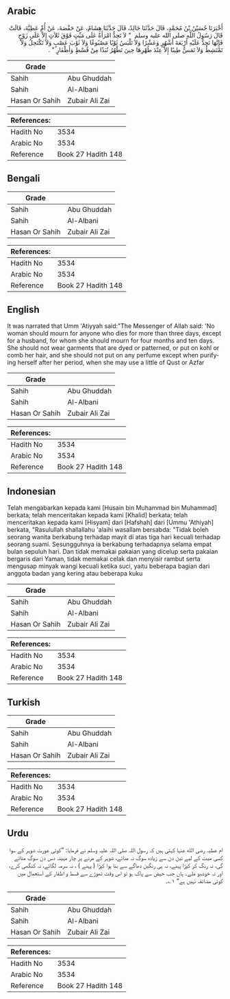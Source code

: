## Arabic


<div dir="rtl" lang="ar" style={{fontSize:'larger',backgroundColor:'#f8f9fa',padding:20}}>
أَخْبَرَنَا حُسَيْنُ بْنُ مُحَمَّدٍ، قَالَ حَدَّثَنَا خَالِدٌ، قَالَ حَدَّثَنَا هِشَامٌ، عَنْ حَفْصَةَ، عَنْ أُمِّ عَطِيَّةَ، قَالَتْ قَالَ رَسُولُ اللَّهِ صلى الله عليه وسلم ‏ "‏ لاَ تَحِدُّ امْرَأَةٌ عَلَى مَيِّتٍ فَوْقَ ثَلاَثٍ إِلاَّ عَلَى زَوْجٍ فَإِنَّهَا تَحِدُّ عَلَيْهِ أَرْبَعَةَ أَشْهُرٍ وَعَشْرًا وَلاَ تَلْبَسُ ثَوْبًا مَصْبُوغًا وَلاَ ثَوْبَ عَصْبٍ وَلاَ تَكْتَحِلُ وَلاَ تَمْتَشِطُ وَلاَ تَمَسُّ طِيبًا إِلاَّ عِنْدَ طُهْرِهَا حِينَ تَطْهُرُ نُبَذًا مِنْ قُسْطٍ وَأَظْفَارٍ ‏"‏ ‏.‏
</div>
<div style={{backgroundColor:'#f8f9fa',padding:20, marginBottom: 10}}><table> <thead> <tr> <th>Grade</th> <th></th> </tr> </thead> <tbody> <tr><td>Sahih</td><td>Abu Ghuddah</td></tr><tr><td>Sahih</td><td>Al-Albani</td></tr><tr><td>Hasan Or Sahih</td><td>Zubair Ali Zai</td></tr></tbody></table><table> <thead> <tr> <th>References:</th> <th></th> </tr> </thead> <tbody><tr><td>Hadith No</td><td>3534</td></tr><tr><td>Arabic No</td><td>3534</td></tr><tr><td>Reference</td><td>Book 27 Hadith 148</td></tr></tbody></table></div>

## Bengali


<div dir="ltr" lang="bn" style={{fontSize:'larger',backgroundColor:'#f8f9fa',padding:20}}>

</div>
<div style={{backgroundColor:'#f8f9fa',padding:20, marginBottom: 10}}><table> <thead> <tr> <th>Grade</th> <th></th> </tr> </thead> <tbody> <tr><td>Sahih</td><td>Abu Ghuddah</td></tr><tr><td>Sahih</td><td>Al-Albani</td></tr><tr><td>Hasan Or Sahih</td><td>Zubair Ali Zai</td></tr></tbody></table><table> <thead> <tr> <th>References:</th> <th></th> </tr> </thead> <tbody><tr><td>Hadith No</td><td>3534</td></tr><tr><td>Arabic No</td><td>3534</td></tr><tr><td>Reference</td><td>Book 27 Hadith 148</td></tr></tbody></table></div>

## English


<div dir="ltr" lang="en" style={{fontSize:'larger',backgroundColor:'#f8f9fa',padding:20}}>
It was narrated that Umm 'Atiyyah said:"The Messenger of Allah said: 'No woman should mourn for anyone who dies for more than three days, except for a husband, for whom she should mourn for four months and ten days. She should not wear garments that are dyed or patterned, or put on kohl or comb her hair, and she should not put on any perfume except when purifying herself after her period, when she may use a little of Qust or Azfar
</div>
<div style={{backgroundColor:'#f8f9fa',padding:20, marginBottom: 10}}><table> <thead> <tr> <th>Grade</th> <th></th> </tr> </thead> <tbody> <tr><td>Sahih</td><td>Abu Ghuddah</td></tr><tr><td>Sahih</td><td>Al-Albani</td></tr><tr><td>Hasan Or Sahih</td><td>Zubair Ali Zai</td></tr></tbody></table><table> <thead> <tr> <th>References:</th> <th></th> </tr> </thead> <tbody><tr><td>Hadith No</td><td>3534</td></tr><tr><td>Arabic No</td><td>3534</td></tr><tr><td>Reference</td><td>Book 27 Hadith 148</td></tr></tbody></table></div>

## Indonesian


<div dir="ltr" lang="id" style={{fontSize:'larger',backgroundColor:'#f8f9fa',padding:20}}>
Telah mengabarkan kepada kami [Husain bin Muhammad bin Muhammad] berkata; telah menceritakan kepada kami [Khalid] berkata; telah menceritakan kepada kami [Hisyam] dari [Hafshah] dari [Ummu 'Athiyah] berkata, "Rasulullah shallallahu 'alaihi wasallam bersabda: "Tidak boleh seorang wanita berkabung terhadap mayit di atas tiga hari kecuali terhadap seorang suami. Sesungguhnya ia berkabung terhadapnya selama empat bulan sepuluh hari. Dan tidak memakai pakaian yang dicelup serta pakaian bergaris dari Yaman, tidak memakai celak dan menyisir rambut serta mengusap minyak wangi kecuali ketika suci, yaitu beberapa bagian dari anggota badan yang kering atau beberapa kuku
</div>
<div style={{backgroundColor:'#f8f9fa',padding:20, marginBottom: 10}}><table> <thead> <tr> <th>Grade</th> <th></th> </tr> </thead> <tbody> <tr><td>Sahih</td><td>Abu Ghuddah</td></tr><tr><td>Sahih</td><td>Al-Albani</td></tr><tr><td>Hasan Or Sahih</td><td>Zubair Ali Zai</td></tr></tbody></table><table> <thead> <tr> <th>References:</th> <th></th> </tr> </thead> <tbody><tr><td>Hadith No</td><td>3534</td></tr><tr><td>Arabic No</td><td>3534</td></tr><tr><td>Reference</td><td>Book 27 Hadith 148</td></tr></tbody></table></div>

## Turkish


<div dir="ltr" lang="tr" style={{fontSize:'larger',backgroundColor:'#f8f9fa',padding:20}}>

</div>
<div style={{backgroundColor:'#f8f9fa',padding:20, marginBottom: 10}}><table> <thead> <tr> <th>Grade</th> <th></th> </tr> </thead> <tbody> <tr><td>Sahih</td><td>Abu Ghuddah</td></tr><tr><td>Sahih</td><td>Al-Albani</td></tr><tr><td>Hasan Or Sahih</td><td>Zubair Ali Zai</td></tr></tbody></table><table> <thead> <tr> <th>References:</th> <th></th> </tr> </thead> <tbody><tr><td>Hadith No</td><td>3534</td></tr><tr><td>Arabic No</td><td>3534</td></tr><tr><td>Reference</td><td>Book 27 Hadith 148</td></tr></tbody></table></div>

## Urdu


<div dir="rtl" lang="ur" style={{fontSize:'larger',backgroundColor:'#f8f9fa',padding:20}}>
ام عطیہ رضی الله عنہا کہتی ہیں کہ رسول اللہ صلی اللہ علیہ وسلم نے فرمایا: ”کوئی عورت شوہر کے سوا کسی میت کے لیے تین دن سے زیادہ سوگ نہ منائے، شوہر کے مرنے پر چار مہینہ دس دن سوگ منائے گی، نہ رنگ کر کپڑا پہنے، نہ ہی رنگین دھاگے سے بنا ہوا کپڑا ( پہنے ) ، نہ سرمہ لگائے، نہ کنگھی کرے، اور نہ خوشبو ملے۔ ہاں جب حیض سے پاک ہو تو اس وقت تھوڑے سے قسط و اظفار کے استعمال میں کوئی مضائقہ نہیں ہے“ ۱؎۔
</div>
<div style={{backgroundColor:'#f8f9fa',padding:20, marginBottom: 10}}><table> <thead> <tr> <th>Grade</th> <th></th> </tr> </thead> <tbody> <tr><td>Sahih</td><td>Abu Ghuddah</td></tr><tr><td>Sahih</td><td>Al-Albani</td></tr><tr><td>Hasan Or Sahih</td><td>Zubair Ali Zai</td></tr></tbody></table><table> <thead> <tr> <th>References:</th> <th></th> </tr> </thead> <tbody><tr><td>Hadith No</td><td>3534</td></tr><tr><td>Arabic No</td><td>3534</td></tr><tr><td>Reference</td><td>Book 27 Hadith 148</td></tr></tbody></table></div>